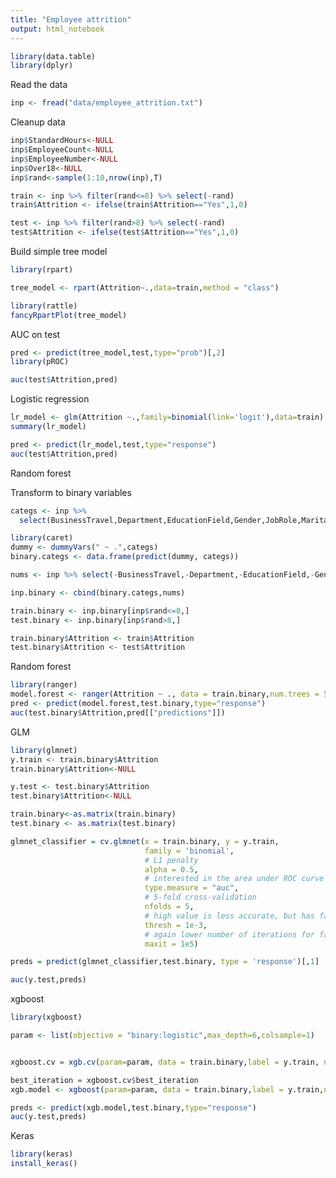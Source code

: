 ```yaml
---
title: "Employee attrition"
output: html_notebook
---
```



```r
library(data.table)
library(dplyr)
```

Read the data
```r
inp <- fread("data/employee_attrition.txt")
```

Cleanup data
```r
inp$StandardHours<-NULL
inp$EmployeeCount<-NULL
inp$EmployeeNumber<-NULL
inp$Over18<-NULL
inp$rand<-sample(1:10,nrow(inp),T)

train <- inp %>% filter(rand<=8) %>% select(-rand)
train$Attrition <- ifelse(train$Attrition=="Yes",1,0)

test <- inp %>% filter(rand>8) %>% select(-rand)
test$Attrition <- ifelse(test$Attrition=="Yes",1,0)
```

Build simple tree model

```r
library(rpart)

tree_model <- rpart(Attrition~.,data=train,method = "class")
```

```r
library(rattle)
fancyRpartPlot(tree_model)
```

AUC on test
```r
pred <- predict(tree_model,test,type="prob")[,2]
library(pROC)

auc(test$Attrition,pred)

```

Logistic regression

```r
lr_model <- glm(Attrition ~.,family=binomial(link='logit'),data=train)
summary(lr_model)
```
```r
pred <- predict(lr_model,test,type="response")
auc(test$Attrition,pred)
```

Random forest

Transform to binary variables
```r
categs <- inp %>% 
  select(BusinessTravel,Department,EducationField,Gender,JobRole,MaritalStatus,OverTime)

library(caret)
dummy <- dummyVars(" ~ .",categs)
binary.categs <- data.frame(predict(dummy, categs))

nums <- inp %>% select(-BusinessTravel,-Department,-EducationField,-Gender,-JobRole,-MaritalStatus,-OverTime,-Attrition,-rand)

inp.binary <- cbind(binary.categs,nums)

train.binary <- inp.binary[inp$rand<=8,]
test.binary <- inp.binary[inp$rand>8,]

train.binary$Attrition <- train$Attrition
test.binary$Attrition <- test$Attrition

```


Random forest
```r

library(ranger)
model.forest <- ranger(Attrition ~ ., data = train.binary,num.trees = 500)
pred <- predict(model.forest,test.binary,type="response")
auc(test.binary$Attrition,pred[["predictions"]])
```

GLM
```r
library(glmnet)
y.train <- train.binary$Attrition
train.binary$Attrition<-NULL

y.test <- test.binary$Attrition
test.binary$Attrition<-NULL

train.binary<-as.matrix(train.binary)
test.binary <- as.matrix(test.binary)

glmnet_classifier = cv.glmnet(x = train.binary, y = y.train, 
                              family = 'binomial', 
                              # L1 penalty
                              alpha = 0.5,
                              # interested in the area under ROC curve
                              type.measure = "auc",
                              # 5-fold cross-validation
                              nfolds = 5,
                              # high value is less accurate, but has faster training
                              thresh = 1e-3,
                              # again lower number of iterations for faster training
                              maxit = 1e5)

preds = predict(glmnet_classifier,test.binary, type = 'response')[,1]

auc(y.test,preds)

```

xgboost
```r
library(xgboost)

param <- list(objective = "binary:logistic",max_depth=6,colsample=1)


xgboost.cv = xgb.cv(param=param, data = train.binary,label = y.train, nfold = 10, nrounds = 1500, early_stopping_rounds = 100, metrics='auc')

best_iteration = xgboost.cv$best_iteration
xgb.model <- xgboost(param=param, data = train.binary,label = y.train,nrounds=best_iteration)

preds <- predict(xgb.model,test.binary,type="response")
auc(y.test,preds)
```

Keras
```r
library(keras)
install_keras()
```



